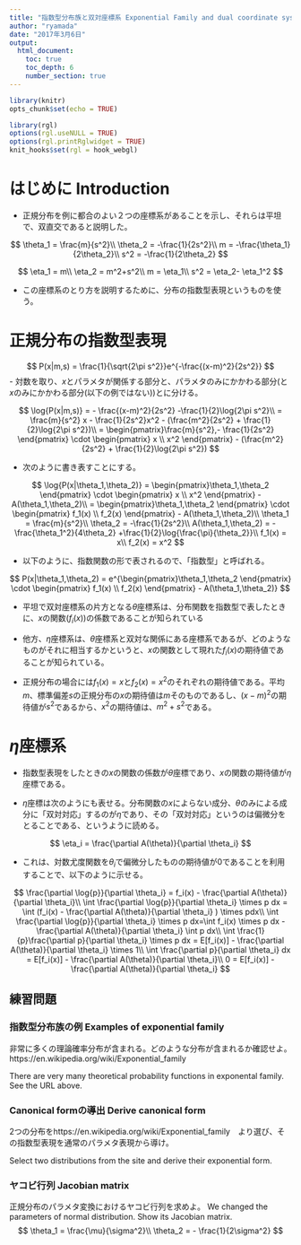 ```yaml
---
title: "指数型分布族と双対座標系 Exponential Family and dual coordinate systems"
author: "ryamada"
date: "2017年3月6日"
output: 
  html_document:
    toc: true
    toc_depth: 6
    number_section: true
---
```


```r
library(knitr)
opts_chunk$set(echo = TRUE)

library(rgl)
options(rgl.useNULL = TRUE)
options(rgl.printRglwidget = TRUE) 
knit_hooks$set(rgl = hook_webgl)
```

# はじめに Introduction

- 正規分布を例に都合のよい２つの座標系があることを示し、それらは平坦で、双直交であると説明した。

$$
\theta_1 = \frac{m}{s^2}\\
\theta_2 = -\frac{1}{2s^2}\\
m = -\frac{\theta_1}{2\theta_2}\\
s^2 = -\frac{1}{2\theta_2}
$$


$$
\eta_1 = m\\
\eta_2 = m^2+s^2\\
m = \eta_1\\
s^2 = \eta_2- \eta_1^2
$$

- この座標系のとり方を説明するために、分布の指数型表現というものを使う。

# 正規分布の指数型表現

$$
P(x|m,s) = \frac{1}{\sqrt{2\pi s^2}}e^{-\frac{(x-m)^2}{2s^2}}
$$
- 対数を取り、$x$とパラメタが関係する部分と、パラメタのみにかかわる部分(と$x$のみにかかわる部分(以下の例ではない))とに分ける。



$$
\log{P(x|m,s)} = - \frac{(x-m)^2}{2s^2} -\frac{1}{2}\log{2\pi s^2}\\
= \frac{m}{s^2} x - \frac{1}{2s^2}x^2 - (\frac{m^2}{2s^2} + \frac{1}{2}\log{2\pi s^2})\\
= \begin{pmatrix}\frac{m}{s^2},- \frac{1}{2s^2} \end{pmatrix} \cdot \begin{pmatrix} x \\ x^2 \end{pmatrix} -  (\frac{m^2}{2s^2} + \frac{1}{2}\log{2\pi s^2})
$$

- 次のように書き表すことにする。

$$
\log{P(x|\theta_1,\theta_2)} = \begin{pmatrix}\theta_1,\theta_2 \end{pmatrix} \cdot \begin{pmatrix} x \\ x^2 \end{pmatrix} -  A(\theta_1,\theta_2)\\
= \begin{pmatrix}\theta_1,\theta_2 \end{pmatrix} \cdot \begin{pmatrix} f_1(x) \\ f_2(x) \end{pmatrix} -  A(\theta_1,\theta_2)\\
\theta_1 = \frac{m}{s^2}\\
\theta_2 = -\frac{1}{2s^2}\\
A(\theta_1,\theta_2) = -\frac{\theta_1^2}{4\theta_2} +\frac{1}{2}\log{\frac{\pi}{\theta_2}}\\
f_1(x) = x\\
f_2(x) = x^2
$$

- 以下のように、指数関数の形で表されるので、「指数型」と呼ばれる。

$$
P(x|\theta_1,\theta_2) = e^{\begin{pmatrix}\theta_1,\theta_2 \end{pmatrix} \cdot \begin{pmatrix} f_1(x) \\ f_2(x) \end{pmatrix} -  A(\theta_1,\theta_2)}
$$

- 平坦で双対座標系の片方となる$\theta$座標系は、分布関数を指数型で表したときに、$x$の関数($f_i(x))$の係数であることが知られている

- 他方、$\eta$座標系は、$\theta$座標系と双対な関係にある座標系であるが、どのようなものがそれに相当するかというと、$x$の関数として現れた$f_i(x)$の期待値であることが知られている。

- 正規分布の場合には$f_1(x)=x$と$f_2(x)=x^2$のそれぞれの期待値である。平均$m$、標準偏差$s$の正規分布の$x$の期待値は$m$そのものであるし、$(x-m)^2$の期待値が$s^2$であるから、$x^2$の期待値は、$m^2+s^2$である。

# $\eta$座標系

- 指数型表現をしたときの$x$の関数の係数が$\theta$座標であり、$x$の関数の期待値が$\eta$座標である。

- $\eta$座標は次のようにも表せる。分布関数の$x$によらない成分、$\theta$のみによる成分に「双対対応」するのが$\eta$であり、その「双対対応」というのは偏微分をとることである、というように読める。

$$
\eta_i = \frac{\partial A(\theta)}{\partial \theta_i}
$$

- これは、対数尤度関数を$\theta_i$で偏微分したものの期待値が0であることを利用することで、以下のように示せる。

$$
\frac{\partial \log{p}}{\partial \theta_i} = f_i(x) - \frac{\partial A(\theta)}{\partial \theta_i}\\
\int \frac{\partial \log{p}}{\partial \theta_i} \times p dx = \int (f_i(x) - \frac{\partial A(\theta)}{\partial \theta_i} ) \times pdx\\
\int \frac{\partial \log{p}}{\partial \theta_i} \times p dx=\int f_i(x) \times p dx - \frac{\partial A(\theta)}{\partial \theta_i} \int p dx\\
\int \frac{1}{p}\frac{\partial p}{\partial \theta_i} \times p dx = E[f_i(x)] - \frac{\partial A(\theta)}{\partial \theta_i} \times 1\\
\int \frac{\partial p}{\partial \theta_i} dx = E[f_i(x)] - \frac{\partial A(\theta)}{\partial \theta_i}\\
0 = E[f_i(x)] - \frac{\partial A(\theta)}{\partial \theta_i}
$$

## 練習問題

### 指数型分布族の例 Examples of exponential family

非常に多くの理論確率分布が含まれる。どのような分布が含まれるか確認せよ。https://en.wikipedia.org/wiki/Exponential_family 

There are very many theoretical probability functions in exponental family. See the URL above.

### Canonical formの導出 Derive canonical form

2つの分布をhttps://en.wikipedia.org/wiki/Exponential_family　より選び、その指数型表現を通常のパラメタ表現から導け。

Select two distributions from the site and derive their exponential form.

### ヤコビ行列 Jacobian matrix

正規分布のパラメタ変換におけるヤコビ行列を求めよ。 We changed the parameters of normal distribution. Show its Jacobian matrix. 
$$
\theta_1 = \frac{\mu}{\sigma^2}\\
\theta_2 = - \frac{1}{2\sigma^2}
$$

